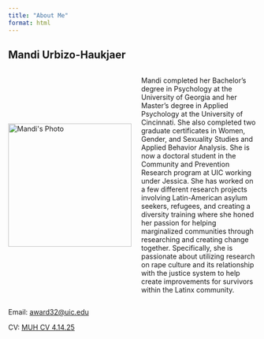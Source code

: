 ```yaml
---
title: "About Me"
format: html
---
```


## Mandi Urbizo-Haukjaer

:::: {style="display: flex; align-items: center;"}
<img src="images/37660E7C-4F6F-4C07-9769-F0553B182BE7.jpeg" alt="Mandi&apos;s Photo" style="width: 250px; height: auto; margin-right: 20px;"/>

<div>

Mandi completed her Bachelor’s degree in Psychology at the University of Georgia and her Master’s degree in Applied Psychology at the University of Cincinnati. She also completed two graduate certificates in Women, Gender, and Sexuality Studies and Applied Behavior Analysis. She is now a doctoral student in the Community and Prevention Research program at UIC working under Jessica. She has worked on a few different research projects involving Latin-American asylum seekers, refugees, and creating a diversity training where she honed her passion for helping marginalized communities through researching and creating change together. Specifically, she is passionate about utilizing research on rape culture and its relationship with the justice system to help create improvements for survivors within the Latinx community.

</div>
::::

Email: [award32\@uic.edu](award32@uic.edu)

CV: [MUH CV 4.14.25](https://drive.google.com/file/d/13BgvR_fvY7WjIg3xhYvpUSK-NkSiNIG1/view?usp=drive_link)
